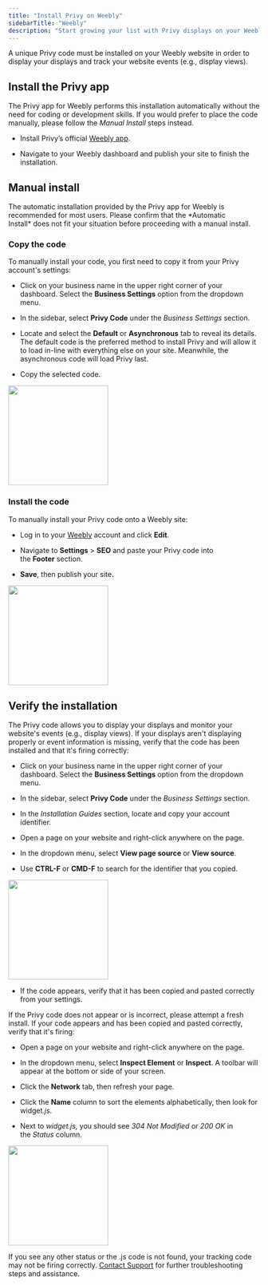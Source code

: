 ```yaml
---
title: "Install Privy on Weebly"
sidebarTitle: "Weebly"
description: "Start growing your list with Privy displays on your Weebly site."
---
```


A unique Privy code must be installed on your Weebly website in order to display your displays and track your website events (e.g., display views).

## Install the Privy app

The Privy app for Weebly performs this installation automatically without the need for coding or development skills. If you would prefer to place the code manually, please follow the *Manual Install* steps instead. 

* Install Privy’s official [Weebly app](http://www.weebly.com/app-center/privy). 

* Navigate to your Weebly dashboard and publish your site to finish the installation.

## Manual install

<Note>
  The automatic installation provided by the Privy app for Weebly is recommended for most users. Please confirm that the *Automatic Install* does not fit your situation before proceeding with a manual install. 
</Note>

### Copy the code

To manually install your code, you first need to copy it from your Privy account's settings:

* Click on your business name in the upper right corner of your dashboard. Select the **Business Settings** option from the dropdown menu. 

* In the sidebar, select **Privy Code** under the *Business Settings* section. 

* Locate and select the **Default** or **Asynchronous** tab to reveal its details. The default code is the preferred method to install Privy and will allow it to load in-line with everything else on your site. Meanwhile, the asynchronous code will load Privy last. 

* Copy the selected code. 

<img height="200" src="/images/integrations/copy-privy-code.gif" />

### Install the code

To manually install your Privy code onto a Weebly site:

* Log in to your [Weebly](https://www.weebly.com/app/front-door/signin?path=login#/) account and click **Edit**.

* Navigate to **Settings** > **SEO** and paste your Privy code into the **Footer** section. 

* **Save**, then publish your sit&#x65;**.** 

<img height="200" src="/images/integrations/weebly-code-install.png" />

## Verify the installation

The Privy code allows you to display your displays and monitor your website's events (e.g., display views). If your displays aren't displaying properly or event information is missing, verify that the code has been installed and that it's firing correctly:

* Click on your business name in the upper right corner of your dashboard. Select the **Business Settings** option from the dropdown menu. 

* In the sidebar, select **Privy Code** under the *Business Settings* section. 

* In the *Installation Guides* section, locate and copy your account identifier. 

* Open a page on your website and right-click anywhere on the page.

* In the dropdown menu, select **View page source** or **View source**.

* Use **CTRL-F** or **CMD-F** to search for the identifier that you copied.

<img height="200" src="/images/integrations/wordpress-locate-code.gif" />

* If the code appears, verify that it has been copied and pasted correctly from your settings.

If the Privy code does not appear or is incorrect, please attempt a fresh install. If your code appears and has been copied and pasted correctly, verify that it's firing: 

* Open a page on your website and right-click anywhere on the page.

* In the dropdown menu, select **Inspect Element** or **Inspect**. A toolbar will appear at the bottom or side of your screen.

* Click the **Network** tab, then refresh your page. 

* Click the **Name** column to sort the elements alphabetically, then look for widge&#x74;*.js*. 

* Next to *widget.js,* you should see *304 Not Modified* or *200 OK* in the *Status* column.

<img height="200" src="/images/integrations/Locate_JS_in_console.png" />

If you see any other status or the .js code is not found, your tracking code may not be firing correctly. [Contact Support](mailto:support@privy.com) for further troubleshooting steps and assistance.